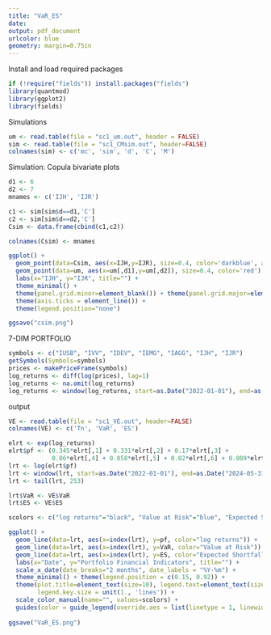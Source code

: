 ---
title: "VaR_ES"
date: 
output: pdf_document
urlcolor: blue
geometry: margin=0.75in
---
 
\vspace{-0.1in}
Install and load required packages
```{r, message=FALSE}
if (!require("fields")) install.packages("fields")
library(quantmod) 
library(ggplot2)  
library(fields)
```

Simulations 
```{r}
um <- read.table(file = "sc1_um.out", header = FALSE) 
sim <- read.table(file = "sc1_CMsim.out", header=FALSE)
colnames(sim) <- c('mc', 'sim', 'd', 'C', 'M')
```

Simulation: Copula bivariate plots
```{r, fig.width=4, fig.height=4}
d1 <- 6
d2 <- 7
mnames <- c('IJH', 'IJR')

c1 <- sim[sim$d==d1,'C']
c2 <- sim[sim$d==d2,'C']
Csim <- data.frame(cbind(c1,c2))

colnames(Csim) <- mnames

ggplot() + 
  geom_point(data=Csim, aes(x=IJH,y=IJR), size=0.4, color='darkblue', alpha=0.05) +
  geom_point(data=um, aes(x=um[,d1],y=um[,d2]), size=0.4, color='red') +
  labs(x="IJH", y="IJR", title="") +
  theme_minimal() + 
  theme(panel.grid.minor=element_blank()) + theme(panel.grid.major=element_blank()) +
  theme(axis.ticks = element_line()) +
  theme(legend.position="none") 

ggsave("csim.png")
```

7-DIM PORTFOLIO 
```{r}
symbols <- c("IUSB", "IVV", "IDEV", "IEMG", "IAGG", "IJH", "IJR")
getSymbols(Symbols=symbols)
prices <- makePriceFrame(symbols)
log_returns <- diff(log(prices), lag=1)
log_returns <- na.omit(log_returns)
log_returns <- window(log_returns, start=as.Date("2022-01-01"), end=as.Date("2024-05-31"))
```

output
```{r, fig.width=8, fig.height=4}
VE <- read.table(file = "sc1_VE.out", header=FALSE)
colnames(VE) <- c('Tn', 'VaR', 'ES')

elrt <- exp(log_returns)
elrt$pf <- (0.345*elrt[,1] + 0.331*elrt[,2] + 0.17*elrt[,3] + 
            0.06*elrt[,4] + 0.058*elrt[,5] + 0.02*elrt[,6] + 0.009*elrt[,7])
lrt <- log(elrt$pf)
lrt <- window(lrt, start=as.Date("2022-01-01"), end=as.Date("2024-05-31"))
lrt <- tail(lrt, 253)

lrt$VaR <- VE$VaR
lrt$ES <- VE$ES

scolors <- c("log returns"="black", "Value at Risk"="blue", "Expected Shortfall"="red")

ggplot() + 
  geom_line(data=lrt, aes(x=index(lrt), y=pf, color="log returns")) +    
  geom_line(data=lrt, aes(x=index(lrt), y=VaR, color="Value at Risk")) +
  geom_line(data=lrt, aes(x=index(lrt), y=ES, color="Expected Shortfall")) +    
  labs(x="Date", y="Portfolio Financial Indicators", title="") +
  scale_x_date(date_breaks="2 months", date_labels = "%Y-%m") + 
  theme_minimal() + theme(legend.position = c(0.15, 0.92)) + 
  theme(plot.title=element_text(size=10), legend.text=element_text(size=rel(0.8)), 
        legend.key.size = unit(1., 'lines')) +
  scale_color_manual(name="", values=scolors) + 
  guides(color = guide_legend(override.aes = list(linetype = 1, linewidth = 2))) 
                                                  
ggsave("VaR_ES.png")
```
